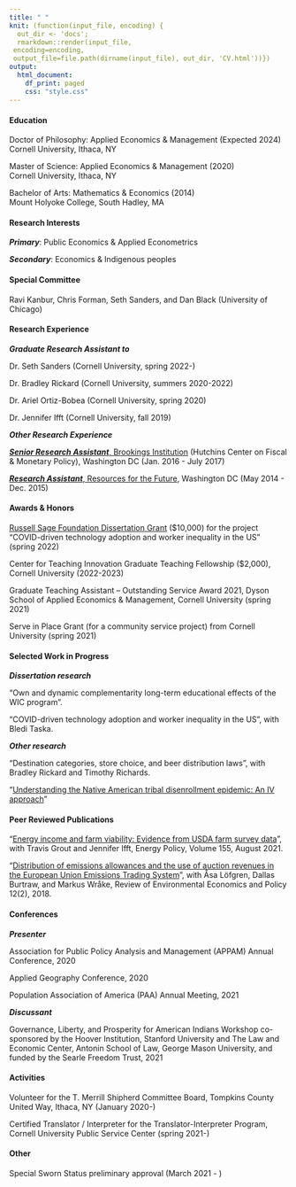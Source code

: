 ```yaml
---
title: " "
knit: (function(input_file, encoding) {
  out_dir <- 'docs';
  rmarkdown::render(input_file,
 encoding=encoding,
 output_file=file.path(dirname(input_file), out_dir, 'CV.html'))})
output:
  html_document:
    df_print: paged
    css: "style.css"
---
```


</div>
<div style="margin-bottom:20px;">
</div>

</div>
<div style="margin-bottom:20px;">
</div>

#### Education ####

Doctor of Philosophy: Applied Economics & Management (Expected 2024)   
Cornell University, Ithaca, NY 

Master of Science: Applied Economics & Management (2020)    
Cornell University, Ithaca, NY 

Bachelor of Arts: Mathematics & Economics (2014)    
Mount Holyoke College, South Hadley, MA

#### Research Interests ####

**_Primary_**: Public Economics & Applied Econometrics 

**_Secondary_**: Economics & Indigenous peoples

#### Special Committee ####

Ravi Kanbur, Chris Forman, Seth Sanders, and Dan Black (University of Chicago)

#### Research Experience ####

**_Graduate Research Assistant to_** 

Dr. Seth Sanders (Cornell University, spring 2022-)   

Dr. Bradley Rickard (Cornell University, summers 2020-2022) 

Dr. Ariel Ortiz-Bobea (Cornell University, spring 2020) 

Dr. Jennifer Ifft (Cornell University, fall 2019)

**_Other Research Experience_**

[**_Senior Research Assistant_**, Brookings Institution](https://www.brookings.edu/author/anna-malinovskaya/) (Hutchins Center on Fiscal & Monetary Policy), Washington DC (Jan. 2016 - July 2017)

[**_Research Assistant_**, Resources for the Future](https://www.rff.org/publications/working-papers/expected-versus-actual-outcomes-of-environmental-policies-the-clean-water-state-revolving-fund/), Washington DC (May 2014 - Dec. 2015)

#### Awards & Honors ####

[Russell Sage Foundation Dissertation Grant](https://www.russellsage.org/awarded-project/covid-driven-technology-adoption-and-worker-inequality-us) ($10,000) for the project “COVID-driven technology adoption and worker inequality in the US” (spring 2022)

Center for Teaching Innovation Graduate Teaching Fellowship ($2,000), Cornell University (2022-2023)

Graduate Teaching Assistant – Outstanding Service Award 2021, Dyson School of Applied Economics & Management, Cornell University (spring 2021)

Serve in Place Grant (for a community service project) from Cornell University (spring 2021)

#### Selected Work in Progress ####

**_Dissertation research_** 

“Own and dynamic complementarity long-term educational effects of the WIC program”. 

“COVID-driven technology adoption and worker inequality in the US”, with Bledi Taska.

**_Other research_**

“Destination categories, store choice, and beer distribution laws”, with Bradley Rickard and Timothy Richards. 

“[Understanding the Native American tribal disenrollment epidemic: An IV approach](https://papers.ssrn.com/sol3/papers.cfm?abstract_id=3949116)”

#### Peer Reviewed Publications ####

“[Energy income and farm viability: Evidence from USDA farm survey data](https://www.sciencedirect.com/science/article/abs/pii/S0301421521001737)”, with Travis Grout and Jennifer Ifft, Energy Policy, Volume 155, August 2021.

“[Distribution of emissions allowances and the use of auction revenues in the European Union Emissions Trading System](https://www.journals.uchicago.edu/doi/10.1093/reep/rey012)”, with Åsa Löfgren, Dallas Burtraw, and Markus Wråke, Review of Environmental Economics and Policy 12(2), 2018.

#### Conferences ####

**_Presenter_**

Association for Public Policy Analysis and Management (APPAM) Annual Conference, 2020 

Applied Geography Conference, 2020 

Population Association of America (PAA) Annual Meeting, 2021 

**_Discussant_** 

Governance, Liberty, and Prosperity for American Indians Workshop co-sponsored by the Hoover Institution, Stanford University and The Law and Economic Center, Antonin School of Law, George Mason University, and funded by the Searle Freedom Trust, 2021

#### Activities ####

Volunteer for the T. Merrill Shipherd Committee Board, Tompkins County United Way, Ithaca, NY (January 2020-)

Certified Translator / Interpreter for the Translator-Interpreter Program, Cornell University Public Service Center (spring 2021-)

#### Other ####

Special Sworn Status preliminary approval (March 2021 - )

</div>
<div style="margin-bottom:20px;">
</div>


<!-- Matomo -->
<script>
  var _paq = window._paq = window._paq || [];
  /* tracker methods like "setCustomDimension" should be called before "trackPageView" */
  _paq.push(['trackPageView']);
  _paq.push(['enableLinkTracking']);
  (function() {
    var u="https://amgithub.matomo.cloud/";
    _paq.push(['setTrackerUrl', u+'matomo.php']);
    _paq.push(['setSiteId', '1']);
    var d=document, g=d.createElement('script'), s=d.getElementsByTagName('script')[0];
    g.async=true; g.src='//cdn.matomo.cloud/amgithub.matomo.cloud/matomo.js'; s.parentNode.insertBefore(g,s);
  })();
</script>
<!-- End Matomo Code -->

